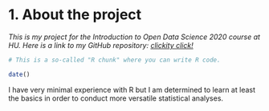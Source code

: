 
# 1. About the project

*This is my project for the Introduction to Open Data Science 2020 course at HU. Here is a link to my GitHub repository: <a href="https://github.com/palsola/IODS-project"> clickity click!<a/>*

```r
# This is a so-called "R chunk" where you can write R code.

date()

```
I have very minimal experience with R but I am determined to learn at least the basics in order to conduct more versatile statistical analyses.